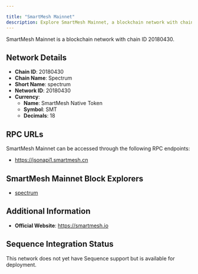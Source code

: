 ```yaml
---

title: "SmartMesh Mainnet"
description: Explore SmartMesh Mainnet, a blockchain network with chain ID 20180430. Learn about its native currency, SmartMesh Native Token, and how to interact with the network.
---
```




SmartMesh Mainnet is a blockchain network with chain ID 20180430.

## Network Details

- **Chain ID**: 20180430
- **Chain Name**: Spectrum
- **Short Name**: spectrum
- **Network ID**: 20180430
- **Currency**: 
  - **Name**: SmartMesh Native Token
  - **Symbol**: SMT
  - **Decimals**: 18

## RPC URLs

SmartMesh Mainnet can be accessed through the following RPC endpoints:

- https://jsonapi1.smartmesh.cn

## SmartMesh Mainnet Block Explorers

- [spectrum](https://spectrum.pub)

## Additional Information

- **Official Website**: https://smartmesh.io

## Sequence Integration Status

This network does not yet have Sequence support but is available for deployment.
